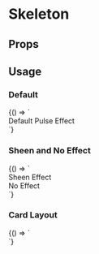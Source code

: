 
# Skeleton

<Meta title='Skeleton' component='fw-skeleton' />

## Props

<Props of='fw-skeleton' />

## Usage

### Default

<Preview>
  <Story name='Default'>
    {() => `<div><label>Default Pulse Effect</label>
  <fw-skeleton></fw-skeleton> <br/></div>`}
  </Story>
 </Preview>

### Sheen and No Effect

<Preview>
  <Story name='Sheen and No Effect'>
    {() => `<div><label>Sheen Effect</label>
 <fw-skeleton effect="sheen"></fw-skeleton> <br/>
 <label>No Effect</label>
 <fw-skeleton effect="none"></fw-skeleton> <br/></div>`}
  </Story>
</Preview>

### Card Layout

<Preview>
  <Story name='Card Layout'>
    {() => `<div class="card">
          <div class="card-header" style="display: flex;align-items:center;">
            <fw-skeleton
              variant="circle"
              height="64px"
              width="64px"
            ></fw-skeleton>
            <fw-skeleton style="  flex: 0 0 auto;width: 40%;margin-left:1em"> </fw-skeleton>
          </div>
        <fw-skeleton
        variant="rect"
        height="180px"
        custom-styles='"margin-top": "10px",
        "box-shadow": "0px 1px 2px rgba(0,0,0,0.1)"'
        > </fw-skeleton>
          <fw-skeleton count=2> </fw-skeleton>
        </div>`}
  </Story>
</Preview>
